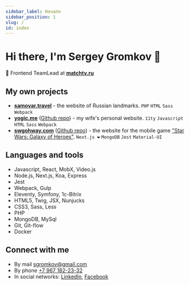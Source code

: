 ```yaml
---
sidebar_label: Начало
sidebar_position: 1
slug: /
id: index
---
```


# Hi there, I'm Sergey Gromkov 👋

👔 Frontend TeamLead at **[matchtv.ru](https://matchtv.ru)**

## My own projects

- **[samovar.travel](https://samovar.travel)** - the website of&nbsp;Russian landmarks. `PHP` `HTML` `Sass` `Webpack`
- **[yogic.me](https://yogic.me)** ([Github repo](https://github.com/sgromkov/yogic.me)) - my wife's personal website. `11ty` `Javascript` `HTML` `Sass` `Webpack`
- **[swgohway.com](https://swgohway.com)** ([Github repo](https://github.com/sgromkov/swgoh)) - the website for the mobile game ["Star Wars: Galaxy of Heroes"](https://www.ea.com/ru-ru/games/starwars/galaxy-of-heroes). `Next.js ❤️` `MongoDB` `Jest` `Material-UI`


## Languages and tools

- Javascript, React, MobX, Video.js
- Node.js, Next.js, Koa, Express
- Jest
- Webpack, Gulp
- Eleventy, Symfony, 1c-Bitrix
- HTML5, Twig, JSX, Nunjucks
- CSS3, Sass, Less
- PHP
- MongoDB, MySql
- Git, Git-flow
- Docker

## Connect with me
* By mail [sgromkov@gmail.com](mailto:sgromkov@gmail.com)
* By phone [+7 967 182-23-32](tel:+79671822332)
* In social networks: [LinkedIn](https://ru.linkedin.com/in/sgromkov), [Facebook](https://www.facebook.com/sgromkov)
